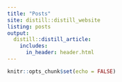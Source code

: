 ```yaml
---
title: "Posts"
site: distill::distill_website
listing: posts
output:
  distill::distill_article:
    includes:
      in_header: header.html
---
```


```r
knitr::opts_chunk$set(echo = FALSE)
```

